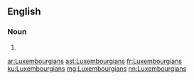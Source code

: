 ==English==

===Noun===
{{head|en}}

# {{plural of|Luxembourgian}}

[[ar:Luxembourgians]]
[[ast:Luxembourgians]]
[[fr:Luxembourgians]]
[[ku:Luxembourgians]]
[[mg:Luxembourgians]]
[[nn:Luxembourgians]]